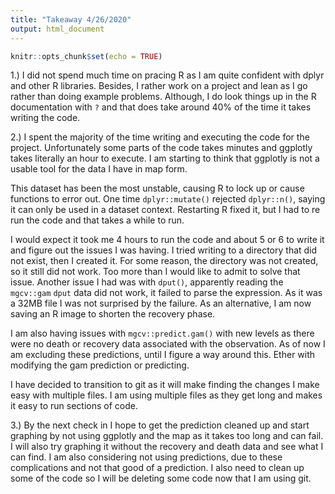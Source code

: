 ```yaml
---
title: "Takeaway 4/26/2020"
output: html_document
---
```


```r
knitr::opts_chunk$set(echo = TRUE)
```

1.) I did not spend much time on pracing R as I am quite confident with dplyr and other R libraries.  Besides, I rather work on a project and lean as I go rather than doing example problems.  Although, I do look things up in the R documentation with `?` and that does take around 40% of the time it takes writing the code.

2.) I spent the majority of the time writing and executing the code for the project.  Unfortunately some parts of the code takes minutes and ggplotly takes literally an hour to execute.  I am starting to think that ggplotly is not a usable tool for the data I have in map form.

This dataset has been the most unstable, causing R to lock up or cause functions to error out.  One time `dplyr::mutate()` rejected `dplyr::n()`, saying it can only be used in a dataset context.  Restarting R fixed it, but I had to re run the code and that takes a while to run.

I would expect it took me 4 hours to run the code and about 5 or 6 to write it and figure out the issues I was having.  I tried writing to a directory that did not exist, then I created it.  For some reason, the directory was not created, so it still did not work.  Too more than I would like to admit to solve that issue.  Another issue I had was with `dput()`, apparently reading the `mgcv::gam` `dput` data did not work, it failed to parse the expression.  As it was a 32MB file I was not surprised by the failure.  As an alternative, I am now saving an R image to shorten the recovery phase.

I am also having issues with `mgcv::predict.gam()` with new levels as there were no death or recovery data associated with the observation.  As of now I am excluding these predictions, until I figure a way around this.  Ether with modifying the gam prediction or predicting.

I have decided to transition to git as it will make finding the changes I make easy with multiple files.  I am using multiple files as they get long and makes it easy to run sections of code.

3.) By the next check in I hope to get the prediction cleaned up and start graphing by not using ggplotly and the map as it takes too long and can fail.  I will also try graphing it without the recovery and death data and see what I can find.  I am also considering not using predictions, due to these complications and not that good of a prediction.  I also need to clean up some of the code so I will be deleting some code now that I am using git.  
